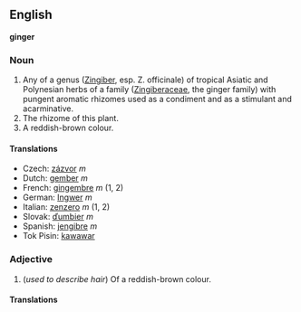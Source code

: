 ==English==
'''ginger'''

===Noun===

# Any of a genus ([[Zingiber]], esp. Z. officinale) of tropical Asiatic and Polynesian herbs of a family ([[Zingiberaceae]], the ginger family) with pungent aromatic rhizomes used as a condiment and as a stimulant and acarminative.
# The rhizome of this plant.
# A reddish-brown colour.

====Translations====
*Czech: [[zázvor]] ''m''
*Dutch: [[gember]] ''m''
*French: [[gingembre]] ''m'' (1, 2)
*German: [[Ingwer]] ''m''
*Italian: [[zenzero]] ''m'' (1, 2)
*Slovak: [[ďumbier]] ''m''
*Spanish: [[jengibre]] ''m''
*Tok Pisin: [[kawawar]]

===Adjective===

#(''used to describe hair'') Of a reddish-brown colour.

====Translations====